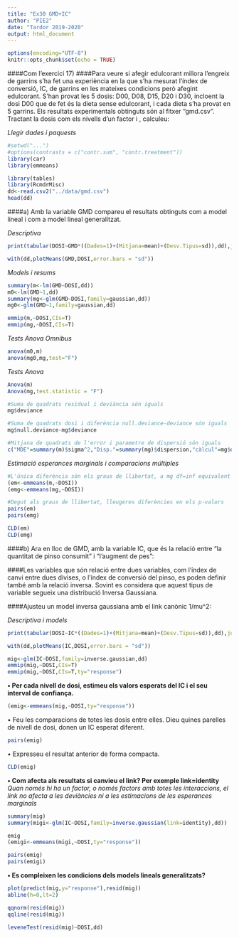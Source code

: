```yaml
---
title: "Ex30 GMD+IC"
author: "PIE2"
date: "Tardor 2019-2020"
output: html_document
---
```


```r
options(encoding="UTF-8")
knitr::opts_chunk$set(echo = TRUE)
```

####Com l'exercici 17) 
####Para veure si afegir edulcorant millora l'engreix de garrins s'ha fet una experiència en la que s'ha mesurat l'índex de conversió, IC, de garrins en les mateixes condicions però afegint edulcorant. S'han provat les 5 dosis: D00, D08, D15, D20 i D30, incloent la dosi D00 que de fet és la dieta sense edulcorant, i cada dieta s'ha provat en 5 garrins. Els resultats experimentals obtinguts són al fitxer “gmd.csv”. Tractant la dosis com els nivells d'un factor i \alpha=0.05, calculeu:

*Llegir dades i paquests*

```r
#setwd("...")
#options(contrasts = c("contr.sum", "contr.treatment"))
library(car)
library(emmeans)

library(tables)
library(RcmdrMisc)
dd<-read.csv2("../data/gmd.csv")
head(dd)
```

####a) Amb la variable GMD compareu el resultats obtinguts com a model lineal i com a model lineal generalitzat.

*Descriptiva*

```r
print(tabular(DOSI~GMD*((Dades=1)+(Mitjana=mean)+(Desv.Tipus=sd)),dd),justification="r")

with(dd,plotMeans(GMD,DOSI,error.bars = "sd"))
```

*Models i resums*

```r
summary(m<-lm(GMD~DOSI,dd))
m0<-lm(GMD~1,dd)
summary(mg<-glm(GMD~DOSI,family=gaussian,dd))
mg0<-glm(GMD~1,family=gaussian,dd)

emmip(m,~DOSI,CIs=T)
emmip(mg,~DOSI,CIs=T)

```

*Tests Anova Omnibus*

```r
anova(m0,m)
anova(mg0,mg,test="F")
```

*Tests Anova*

```r
Anova(m)
Anova(mg,test.statistic = "F")

#Suma de quadrats residual i deviància són iguals
mg$deviance

#Suma de quadrats dosi i diferència null.deviance-deviance són iguals
mg$null.deviance-mg$deviance

#Mitjana de quadrats de l'error i parametre de dispersió són iguals
c("MDE"=summary(m)$sigma^2,"Disp."=summary(mg)$dispersion,"càlcul"=mg$deviance/mg$df.residual)
```

*Estimació esperances marginals i comparacions múltiples*

```r
#L'única diferència són els graus de llibertat, a mg df=inf equivalent a asimptòticament normal
(em<-emmeans(m,~DOSI))
(emg<-emmeans(mg,~DOSI))

#Degut als graus de llibertat, lleugeres diferències en els p-valors
pairs(em)
pairs(emg)

CLD(em)
CLD(emg)
```

####b) Ara en lloc de GMD, amb la variable IC, que és la relació entre “la quantitat de pinso consumit” i “l'augment de pes”:

####Les variables que són relació entre dues variables, com l'índex de canvi entre dues divises, o l'índex de conversió del pinso, es poden definir també amb la relació inversa. Sovint es considera que aquest tipus de variable segueix una distribució Inversa Gaussiana.

####Ajusteu un model inversa gaussiana amb el link canònic 1/mu^2:

*Descriptiva i models*

```r
print(tabular(DOSI~IC*((Dades=1)+(Mitjana=mean)+(Desv.Tipus=sd)),dd),justification="r")

with(dd,plotMeans(IC,DOSI,error.bars = "sd"))

mig<-glm(IC~DOSI,family=inverse.gaussian,dd)
emmip(mig,~DOSI,CIs=T)
emmip(mig,~DOSI,CIs=T,ty="response")

```


**• Per cada nivell de dosi, estimeu els valors esperats del IC i el seu interval de confiança.**

```r
(emig<-emmeans(mig,~DOSI,ty="response"))
```

• Feu les comparacions de totes les dosis entre elles. Dieu quines parelles de nivell de dosi, donen un IC esperat diferent.

```r
pairs(emig)
```

• Expresseu el resultat anterior de forma compacta.

```r
CLD(emig)
```

**• Com afecta als resultats si canvieu el link? Per exemple link=identity**
*Quan només hi ha un factor, o només factors amb totes les interaccions, el link no afecta a les deviàncies ni a les estimacions de les esperances marginals*

```r
summary(mig)
summary(migi<-glm(IC~DOSI,family=inverse.gaussian(link=identity),dd))

emig
(emigi<-emmeans(migi,~DOSI,ty="response"))

pairs(emig)
pairs(emigi)
```


**• Es compleixen les condicions dels models lineals generalitzats?**

```r
plot(predict(mig,y="response"),resid(mig))
abline(h=0,lt=2)

qqnorm(resid(mig))
qqline(resid(mig))

leveneTest(resid(mig)~DOSI,dd)
```

